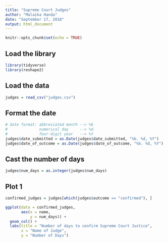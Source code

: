 ---
title: "Supreme Court Judges"
author: "Malaika Handa"
date: "September 17, 2018"
output: html_document
---

```{r setup, include=FALSE}
knitr::opts_chunk$set(echo = TRUE)
```

## Load the library
```{r, warning = FALSE, message = FALSE}
library(tidyverse)
library(reshape2)
```

## Load the data
```{r, warning = FALSE, message = FALSE}
judges = read_csv("judges.csv")
```

## Format the date
```{r}
# date format: abbreviated month --> %b
#              numerical day     --> %d
#              four-digit year   --> %Y
judges$date_submitted = as.Date(judges$date_submitted, "%b. %d, %Y")
judges$date_of_outcome = as.Date(judges$date_of_outcome, "%b. %d, %Y")
```

## Cast the number of days
```{r}
judges$num_days = as.integer(judges$num_days)
```

## Plot 1
```{r}
confirmed_judges = judges[which(judges$outcome == "confirmed"), ]

ggplot(data = confirmed_judges,
       aes(x = name,
           y = num_days)) +
  geom_col() +
  labs(title = "Number of days to confirm Supreme Court Justice",
       x = "Name of Judge",
       y = "Number of Days")
```